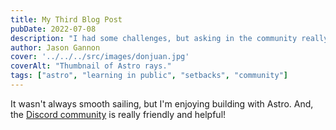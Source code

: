 ```yaml
---
title: My Third Blog Post
pubDate: 2022-07-08
description: "I had some challenges, but asking in the community really helped!"
author: Jason Gannon
cover: '../../../src/images/donjuan.jpg'
coverAlt: "Thumbnail of Astro rays."
tags: ["astro", "learning in public", "setbacks", "community"]
---
```

It wasn't always smooth sailing, but I'm enjoying building with Astro. And, the [Discord community](https://astro.build/chat) is really friendly and helpful!
